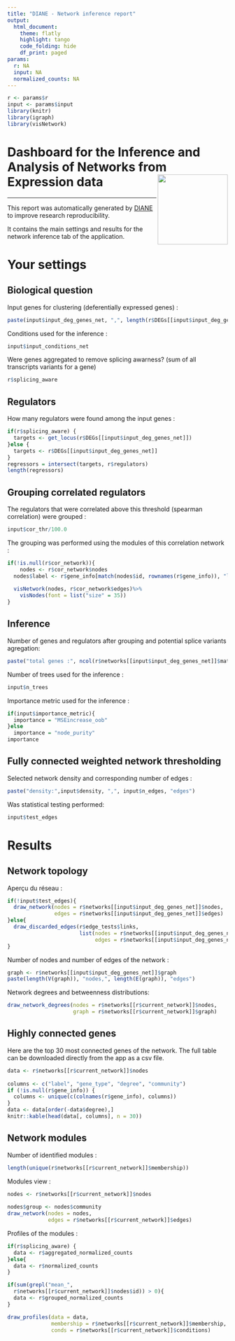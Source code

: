 ---
title: "DIANE - Network inference report"
output: 
  html_document:
    theme: flatly
    highlight: tango
    code_folding: hide
    df_print: paged
params:
  r: NA
  input: NA
  normalized_counts: NA
---

```{r, include=FALSE}
r <- params$r
input <- params$input
library(knitr)
library(igraph)
library(visNetwork)
```


# Dashboard for the Inference and Analysis of Networks from Expression data <img src="favicon.ico" align="right" alt="" width="160" />

---
  
This report was automatically generated by [DIANE](https://oceanecsn.github.io/DIANE) to improve research reproducibility.

It contains the main settings and results for the network inference tab of the application.


# Your settings


## Biological question

Input genes for clustering (deferentially expressed genes) :
```{r}
paste(input$input_deg_genes_net, ",", length(r$DEGs[[input$input_deg_genes_net]]) ,"genes")
```


Conditions used for the inference :
```{r}
input$input_conditions_net
```

Were genes aggregated to remove splicing awarness? (sum of all transcripts variants for a gene) 
```{r}
r$splicing_aware
```

## Regulators

How many regulators were found among the input genes :
```{r}
if(r$splicing_aware) {
  targets <- get_locus(r$DEGs[[input$input_deg_genes_net]])
}else {
  targets <- r$DEGs[[input$input_deg_genes_net]]
}
regressors = intersect(targets, r$regulators)
length(regressors)
```



## Grouping correlated regulators


The regulators that were correlated above this threshold (spearman correlation) were grouped :
```{r}
input$cor_thr/100.0
```

The grouping was performed using the modules of this correlation network :
```{r, fig.width=10, fig.height=10}
if(!is.null(r$cor_network)){
    nodes <- r$cor_network$nodes
  nodes$label <- r$gene_info[match(nodes$id, rownames(r$gene_info)), "label"]
  
  visNetwork(nodes, r$cor_network$edges)%>% 
    visNodes(font = list("size" = 35))
}

```


## Inference

Number of genes and regulators after grouping and potential splice variants agregation:
```{r}
paste("total genes :", ncol(r$networks[[input$input_deg_genes_net]]$mat), "regulators :", nrow(r$networks[[input$input_deg_genes_net]]$mat))
```


Number of trees used for the inference :
```{r}
input$n_trees
```


Importance metric used for the inference : 
```{r}
if(input$importance_metric){
  importance = "MSEincrease_oob"
}else
  importance = "node_purity"
importance
```


## Fully connected weighted network thresholding


Selected network density and corresponding number of edges :
```{r}
paste("density:",input$density, ",", input$n_edges, "edges")
```


Was statistical testing performed:
```{r}
input$test_edges
```


# Results

## Network topology

Aperçu du réseau :
```{r, fig.width=10, fig.height=10}
if(!input$test_edges){
  draw_network(nodes = r$networks[[input$input_deg_genes_net]]$nodes,
               edges = r$networks[[input$input_deg_genes_net]]$edges)
}else{
  draw_discarded_edges(r$edge_tests$links, 
                       list(nodes = r$networks[[input$input_deg_genes_net]]$nodes,
                            edges = r$networks[[input$input_deg_genes_net]]$edges))
}
```


Number of nodes and number of edges of the network :
```{r}
graph <- r$networks[[input$input_deg_genes_net]]$graph
paste(length(V(graph)), "nodes,", length(E(graph)), "edges")
```


Network degrees and betweenness distributions:
```{r}
draw_network_degrees(nodes = r$networks[[r$current_network]]$nodes,
                     graph = r$networks[[r$current_network]]$graph)
```

## Highly connected genes

Here are the top 30 most connected genes of the network. The full table can be downloaded directly from the app as a csv file.

```{r}
data <- r$networks[[r$current_network]]$nodes
    
columns <- c("label", "gene_type", "degree", "community")
if (!is.null(r$gene_info)) {
  columns <- unique(c(colnames(r$gene_info), columns))
}
data <- data[order(-data$degree),]
knitr::kable(head(data[, columns], n = 30))
```


## Network modules


Number of identified modules :
```{r}
length(unique(r$networks[[r$current_network]]$membership))
```

Modules view :
```{r}
nodes <- r$networks[[r$current_network]]$nodes
    
nodes$group <- nodes$community
draw_network(nodes = nodes,
             edges = r$networks[[r$current_network]]$edges)
```

Profiles of the modules :

```{r, fig.width=10, fig.height=10}
if(r$splicing_aware) {
  data <- r$aggregated_normalized_counts
}else{
  data <- r$normalized_counts
}

if(sum(grepl("mean_", 
  r$networks[[r$current_network]]$nodes$id)) > 0){
  data <- r$grouped_normalized_counts
}

draw_profiles(data = data,
              membership = r$networks[[r$current_network]]$membership,
              conds = r$networks[[r$current_network]]$conditions)
```

